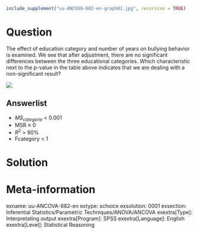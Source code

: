 ```r
include_supplement("uu-ANCOVA-882-en-graph01.jpg", recursive = TRUE)
```
Question
========
The effect of education category and number of years on bullying behavior is examined. We see that after adjustment, there are no significant differences between the three educational categories. Which characteristic next to the p-value in the table above indicates that we are dealing with a non-significant result?

![](uu-ANCOVA-882-en-graph01.jpg)

Answerlist
----------
* $MS_{categorie}$ < 0.001
* MSR ≈ 0
* $R^2$ > 90%
* Fcategory < 1


Solution
========

Meta-information
================
exname: uu-ANCOVA-882-en
extype: schoice
exsolution: 0001
exsection: Inferential Statistics/Parametric Techniques/ANOVA/ANCOVA
exextra[Type]: Interpretating output
exextra[Program]: SPSS
exextra[Language]: English
exextra[Level]: Statistical Reasoning